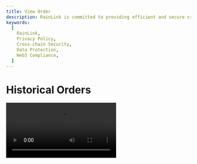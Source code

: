 ```yaml
---
title: View Order
description: RainLink is committed to providing efficient and secure cross-chain bridge services.
keywords:
  [
    RainLink,
    Privacy Policy,
    Cross-chain Security,
    Data Protection,
    Web3 Compliance,
  ]
---
```



# Historical Orders

<Video src="/video/ViewOrder.mp4" />

Want to confirm whether your cross-chain transaction is completed? Or review the past operation records? RainLink provides a clear and intuitive historical order viewing function to help you easily grasp the circulation of each cross-chain asset.

Whether you have just completed a transaction or want to check the historical operations, this guide will take you step by step to quickly find your cross-chain records.

## How to view?

<Steps>
### Click "Connect Wallet" on the page;

### After successful connection, the system will automatically identify your wallet address and display historical transaction records;

### You can view the latest cross-chain operations in real time without manually entering the address;

</Steps>

## Other methods

Go to the source chain or target chain browser of the corresponding transaction to view the transaction records of the operation address.

<NetworkScan />

<Callout type="info">

1. You can use the transaction hash to view the detailed chain process in the corresponding web browser;

2. If you use different chain wallets, it is recommended to query using the corresponding wallet addresses;

3. Please make sure to use the official page or official domain name to access [RainLink](https://rainlink.co/) to prevent phishing websites from impersonating.

</Callout>

## Status Description

<div className="overflow-x-auto">
  <table className="table">
    <thead>
      <tr>
        <th>State</th>
        <th>description</th>
      </tr>
    </thead>
    <tbody>
      <tr>
        <th>Success</th>
        <td>This cross-chain transaction has been completed.</td>
      </tr>
      <tr>
        <th>Pending</th>
        <td>Waiting for transaction confirmation.</td>
      </tr>
    </tbody>
  </table>
</div>

If the status remains at "Pending" for a long time, it is recommended to copy the order hash value and further track it through the blockchain browser, or [contact us](https://t.me/hello_xonechain) for help.